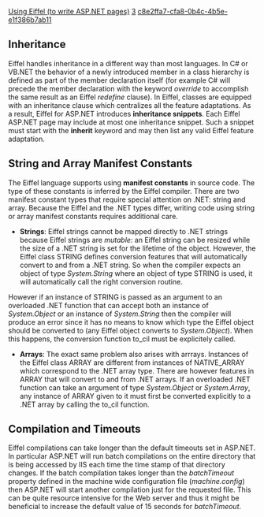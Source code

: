 [[Property:title|Using Eiffel (to write ASP.NET pages)]]
[[Property:weight|3]]
[[Property:uuid|c8e2ffa7-cfa8-0b4c-4b5e-e1f386b7ab11]]
==Inheritance==
Eiffel handles inheritance in a different way than most languages. In C# or VB.NET the behavior of a newly introduced member in a class hierarchy is defined as part of the member declaration itself (for example C# will precede the member declaration with the keyword ''override'' to accomplish the same result as an Eiffel ''redefine'' clause). In Eiffel, classes are equipped with an inheritance clause which centralizes all the feature adaptations. 
As a result, Eiffel for ASP.NET introduces '''inheritance snippets'''. Each Eiffel ASP.NET page may include at most one inheritance snippet. Such a snippet must start with the '''inherit''' keyword and may then list any valid Eiffel feature adaptation. 

==String and Array Manifest Constants==
The Eiffel language supports using '''manifest constants''' in source code. The type of these constants is inferred by the Eiffel compiler. There are two manifest constant types that require special attention on .NET: string and array. Because the Eiffel and the .NET types differ, writing code using string or array manifest constants requires additional care. 
*  '''Strings''': Eiffel strings cannot be mapped directly to .NET strings because Eiffel strings are ''mutable'': an Eiffel string can be resized while the size of a .NET string is set for the lifetime of the object. However, the Eiffel class <eiffel>STRING</eiffel> defines conversion features that will automatically convert to and from a .NET string. So when the compiler expects an object of type ''System.String'' where an object of type <eiffel>STRING</eiffel> is used, it will automatically call the right conversion routine.<br/>
However if an instance of <eiffel>STRING</eiffel> is passed as an argument to an overloaded .NET function that can accept both an instance of ''System.Object'' or an instance of ''System.String'' then the compiler will produce an error since it has no means to know which type the Eiffel object should be converted to (any Eiffel object converts to ''System.Object''). When this happens, the conversion function <eiffel>to_cil</eiffel> must be explicitely called. 
*  '''Arrays''': The exact same problem also arises with arrrays. Instances of the Eiffel class <eiffel>ARRAY</eiffel> are different from instances of <eiffel>NATIVE_ARRAY</eiffel> which correspond to the .NET array type. There are however features in <eiffel>ARRAY</eiffel> that will convert to and from .NET arrays. If an overloaded .NET function can take an argument of type ''System.Object'' or ''System.Array'', any instance of <eiffel>ARRAY</eiffel> given to it must first be converted explicitly to a .NET array by calling the <eiffel>to_cil</eiffel> function. 

==Compilation and Timeouts==
Eiffel compilations can take longer than the default timeouts set in ASP.NET. In particular ASP.NET will run batch compilations on the entire directory that is being accessed by IIS each time the time stamp of that directory changes. If the batch compilation takes longer than the ''batchTimeout'' property defined in the machine wide configuration file (''machine.config'') then ASP.NET will start another compilation just for the requested file. This can be quite resource intensive for the Web server and thus it might be beneficial to increase the default value of 15 seconds for ''batchTimeout''. 






